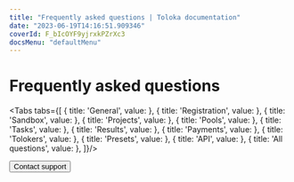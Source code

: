 ```yaml
---
title: "Frequently asked questions | Toloka documentation"
date: "2023-06-19T14:16:51.909346"
coverId: F_bIcOYF9yjrxkPZrXc3
docsMenu: "defaultMenu"
---
```



# Frequently asked questions

<Tabs tabs={[
  { title: 'General', value: <IndexList1/> },
  { title: 'Registration', value: <IndexList2/> },
  { title: 'Sandbox', value: <IndexList3/> },
  { title: 'Projects', value: <IndexList4/> },
  { title: 'Pools', value: <IndexList5/> },
  { title: 'Tasks', value: <IndexList6/> },
  { title: 'Results', value: <IndexList7/> },
  { title: 'Payments', value: <IndexList8/> },
  { title: 'Tolokers', value: <IndexList9/> },
  { title: 'Presets', value: <IndexList10/> },
  { title: 'API', value: <IndexList11/> },
  { title: 'All questions', value: <IndexList12/> },
]}/>

<Button view="defaultInverse" size="l" type="link" url="/docs/guide/troubleshooting/support?form-source=guide-faq-index">Contact support</Button>
